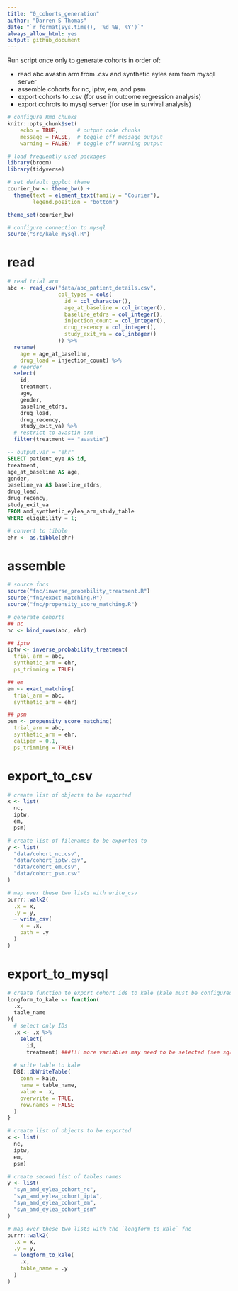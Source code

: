 ```yaml
---
title: "0_cohorts_generation"
author: "Darren S Thomas"
date: "`r format(Sys.time(), '%d %B, %Y')`"
always_allow_html: yes
output: github_document
---
```


Run script once only to generate cohorts in order of:

* read abc avastin arm from .csv and synthetic eyles arm from mysql server
* assemble cohorts for nc, iptw, em, and psm
* export cohorts to .csv (for use in outcome regression analysis)
* export cohrots to mysql server (for use in survival analysis)

```r
# configure Rmd chunks
knitr::opts_chunk$set(
    echo = TRUE,      # output code chunks
    message = FALSE,  # toggle off message output 
    warning = FALSE)  # toggle off warning output

# load frequently used packages
library(broom)
library(tidyverse)

# set default ggplot theme
courier_bw <- theme_bw() +
  theme(text = element_text(family = "Courier"),
        legend.position = "bottom")

theme_set(courier_bw)

# configure connection to mysql
source("src/kale_mysql.R")
```

# read

```r
# read trial arm
abc <- read_csv("data/abc_patient_details.csv",
                col_types = cols(
                  id = col_character(),
                  age_at_baseline = col_integer(),
                  baseline_etdrs = col_integer(),
                  injection_count = col_integer(),
                  drug_recency = col_integer(),
                  study_exit_va = col_integer()
                )) %>% 
  rename(
    age = age_at_baseline,
    drug_load = injection_count) %>% 
  # reorder
  select(
    id,
    treatment, 
    age, 
    gender,
    baseline_etdrs,
    drug_load,
    drug_recency,
    study_exit_va) %>% 
  # restrict to avastin arm
  filter(treatment == "avastin")
```

```sql
-- output.var = "ehr"
SELECT patient_eye AS id,
treatment,
age_at_baseline AS age,
gender,
baseline_va AS baseline_etdrs,
drug_load,
drug_recency,
study_exit_va
FROM amd_synthetic_eylea_arm_study_table
WHERE eligibility = 1;
```

```r
# convert to tibble
ehr <- as.tibble(ehr)
```

# assemble

```r
# source fncs
source("fnc/inverse_probability_treatment.R")
source("fnc/exact_matching.R")
source("fnc/propensity_score_matching.R") 
```

```r
# generate cohorts
## nc
nc <- bind_rows(abc, ehr)

## iptw
iptw <- inverse_probability_treatment(
  trial_arm = abc, 
  synthetic_arm = ehr,
  ps_trimming = TRUE)

## em
em <- exact_matching(
  trial_arm = abc,
  synthetic_arm = ehr)

## psm
psm <- propensity_score_matching(
  trial_arm = abc,
  synthetic_arm = ehr,
  caliper = 0.1,
  ps_trimming = TRUE)
```

# export_to_csv

```r
# create list of objects to be exported
x <- list(
  nc,
  iptw,
  em,
  psm)

# create list of filenames to be exported to
y <- list(
  "data/cohort_nc.csv",
  "data/cohort_iptw.csv",
  "data/cohort_em.csv",
  "data/cohort_psm.csv"
)

# map over these two lists with write_csv
purrr::walk2(
  .x = x,
  .y = y,
  ~ write_csv(
    x = .x,
    path = .y
  )
)

```

# export_to_mysql

```r
# create function to export cohort ids to kale (kale must be configured)
longform_to_kale <- function(
  .x,
  table_name
){
  # select only IDs
  .x <- .x %>% 
    select(
      id,
      treatment) ###!!! more variables may need to be selected (see sql script`)
  
  # write table to kale
  DBI::dbWriteTable(
    conn = kale,
    name = table_name,
    value = .x,
    overwrite = TRUE,
    row.names = FALSE
  )
}

# create list of objects to be exported
x <- list(
  nc,
  iptw,
  em,
  psm)

# create second list of tables names
y <- list(
  "syn_amd_eylea_cohort_nc",
  "syn_amd_eylea_cohort_iptw",
  "syn_amd_eylea_cohort_em",
  "syn_amd_eylea_cohort_psm"
)

# map over these two lists with the `longform_to_kale` fnc
purrr::walk2(
  .x = x,
  .y = y,
  ~ longform_to_kale(
    .x,
    table_name = .y
  )
)
```